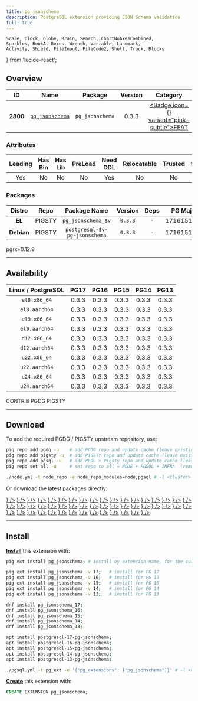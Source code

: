 ```yaml
---
title: pg_jsonschema
description: PostgreSQL extension providing JSON Schema validation
full: true
---
```


    Scale, Clock, Globe, Brain, Search, ChartNoAxesCombined,
    Sparkles, BookA, Boxes, Wrench, Variable, Landmark,
    Activity, Shield, FileInput, FileCode2, Shell, Truck, Blocks
} from 'lucide-react';

## Overview

| <TooltipIconButton tooltip="Extension unique identifier" side="top">ID</TooltipIconButton> | <TooltipIconButton tooltip="Extension name" side="top">Name</TooltipIconButton> | <TooltipIconButton tooltip="Package name for installation" side="top">Package</TooltipIconButton> | <TooltipIconButton tooltip="Latest available extension version" side="top">Version</TooltipIconButton> | <TooltipIconButton tooltip="Extension category" side="top">Category</TooltipIconButton> | <TooltipIconButton tooltip="Open source license" side="top">License</TooltipIconButton> | <TooltipIconButton tooltip="Programming language" side="top">Lang</TooltipIconButton> |
|:--------:|:--------:|:----------:|:--------------:|:---------------------------------------:|:------------------------------------------------------:|:----:|
| **2800** | [`pg_jsonschema`](https://github.com/supabase/pg_jsonschema) | `pg_jsonschema` | 0.3.3 | <a href="/ext/feat" className="no-underline"><Badge icon={<Sparkles />} variant="pink-subtle">FEAT</Badge></a> | <a href="/ext/list/license#apache-20" className="no-underline"><Badge icon={<Scale />} variant="green-subtle">Apache-2.0</Badge></a> | <a href="/ext/list/lang#rust"><Badge icon={<FileCode2 />} variant="amber-subtle">Rust</Badge></a> |

### Attributes

| <TooltipIconButton tooltip="The Primary Leading extension in the Package" side="top">Leading</TooltipIconButton> | <TooltipIconButton tooltip="Contains binary utils" side="top">Has Bin</TooltipIconButton> | <TooltipIconButton tooltip="Contains .so shared library files" side="top">Has Lib</TooltipIconButton> | <TooltipIconButton tooltip="Requires preloading via shared_preload_libraries" side="top">PreLoad</TooltipIconButton> | <TooltipIconButton tooltip="Requires CREATE EXTENSION DDL command" side="top">Need DDL</TooltipIconButton> | <TooltipIconButton tooltip="Can be installed in any schema" side="top">Relocatable</TooltipIconButton> | <TooltipIconButton tooltip="Can be created by non-superuser" side="top">Trusted</TooltipIconButton> | <TooltipIconButton tooltip="Schemas used by this extension" side="top">Schemas</TooltipIconButton> |
|:-------:|:-------:|:-------:|:-------:|:--------:|:-----------:|:-------:|:-------:|
| Yes | No | No | No | Yes | No | No | - |

### Packages

| <TooltipIconButton tooltip="Linux distribution family, EL or Debian" side="top">Distro</TooltipIconButton> | <TooltipIconButton tooltip="Package repository" side="top">Repo</TooltipIconButton> | <TooltipIconButton tooltip="The RPM/DEB Package Name Pattern (replace $v with real pg major)" side="top">Package Name</TooltipIconButton> | <TooltipIconButton tooltip="Latest package version" side="top">Version</TooltipIconButton> | <TooltipIconButton tooltip="RPM/DEB Package dependencies" side="top">Deps</TooltipIconButton> | <TooltipIconButton tooltip="Available in these PostgreSQL Major Versions" side="top">PG Major</TooltipIconButton> |
|:----------:|:--------:|:------------------------:|:-----------:|:------------:|:------------------:|
|   **EL**   | <Badge variant="amber-subtle"><span className="font-bold">PIGSTY</span></Badge> | `pg_jsonschema_$v` | `0.3.3` | - | <Badge variant="green-subtle">17</Badge><Badge variant="green-subtle">16</Badge><Badge variant="green-subtle">15</Badge><Badge variant="green-subtle">14</Badge><Badge variant="green-subtle">13</Badge> |
| **Debian** | <Badge variant="amber-subtle"><span className="font-bold">PIGSTY</span></Badge> | `postgresql-$v-pg-jsonschema` | `0.3.3` | - | <Badge variant="green-subtle">17</Badge><Badge variant="green-subtle">16</Badge><Badge variant="green-subtle">15</Badge><Badge variant="green-subtle">14</Badge><Badge variant="green-subtle">13</Badge> |


<Callout title="Comments" type="info">
    pgrx=0.12.9
</Callout>


------

## Availability

| <TooltipIconButton tooltip="Linux Distro Arch / PostgreSQL Major Version" side="top">Linux / PostgreSQL </TooltipIconButton> | **PG17** | **PG16** | **PG15** | **PG14** | **PG13** |
|:-----:|:-----:|:-----:|:-----:|:-----:|:-----:|
| `el8.x86_64` | <Badge variant="amber-subtle">0.3.3</Badge> | <Badge variant="amber-subtle">0.3.3</Badge> | <Badge variant="amber-subtle">0.3.3</Badge> | <Badge variant="amber-subtle">0.3.3</Badge> | <Badge variant="amber-subtle">0.3.3</Badge> |
| `el8.aarch64` | <Badge variant="amber-subtle">0.3.3</Badge> | <Badge variant="amber-subtle">0.3.3</Badge> | <Badge variant="amber-subtle">0.3.3</Badge> | <Badge variant="amber-subtle">0.3.3</Badge> | <Badge variant="amber-subtle">0.3.3</Badge> |
| `el9.x86_64` | <Badge variant="amber-subtle">0.3.3</Badge> | <Badge variant="amber-subtle">0.3.3</Badge> | <Badge variant="amber-subtle">0.3.3</Badge> | <Badge variant="amber-subtle">0.3.3</Badge> | <Badge variant="amber-subtle">0.3.3</Badge> |
| `el9.aarch64` | <Badge variant="amber-subtle">0.3.3</Badge> | <Badge variant="amber-subtle">0.3.3</Badge> | <Badge variant="amber-subtle">0.3.3</Badge> | <Badge variant="amber-subtle">0.3.3</Badge> | <Badge variant="amber-subtle">0.3.3</Badge> |
| `d12.x86_64` | <Badge variant="amber-subtle">0.3.3</Badge> | <Badge variant="amber-subtle">0.3.3</Badge> | <Badge variant="amber-subtle">0.3.3</Badge> | <Badge variant="amber-subtle">0.3.3</Badge> | <Badge variant="amber-subtle">0.3.3</Badge> |
| `d12.aarch64` | <Badge variant="amber-subtle">0.3.3</Badge> | <Badge variant="amber-subtle">0.3.3</Badge> | <Badge variant="amber-subtle">0.3.3</Badge> | <Badge variant="amber-subtle">0.3.3</Badge> | <Badge variant="amber-subtle">0.3.3</Badge> |
| `u22.x86_64` | <Badge variant="amber-subtle">0.3.3</Badge> | <Badge variant="amber-subtle">0.3.3</Badge> | <Badge variant="amber-subtle">0.3.3</Badge> | <Badge variant="amber-subtle">0.3.3</Badge> | <Badge variant="amber-subtle">0.3.3</Badge> |
| `u22.aarch64` | <Badge variant="amber-subtle">0.3.3</Badge> | <Badge variant="amber-subtle">0.3.3</Badge> | <Badge variant="amber-subtle">0.3.3</Badge> | <Badge variant="amber-subtle">0.3.3</Badge> | <Badge variant="amber-subtle">0.3.3</Badge> |
| `u24.x86_64` | <Badge variant="amber-subtle">0.3.3</Badge> | <Badge variant="amber-subtle">0.3.3</Badge> | <Badge variant="amber-subtle">0.3.3</Badge> | <Badge variant="amber-subtle">0.3.3</Badge> | <Badge variant="amber-subtle">0.3.3</Badge> |
| `u24.aarch64` | <Badge variant="amber-subtle">0.3.3</Badge> | <Badge variant="amber-subtle">0.3.3</Badge> | <Badge variant="amber-subtle">0.3.3</Badge> | <Badge variant="amber-subtle">0.3.3</Badge> | <Badge variant="amber-subtle">0.3.3</Badge> |

<Badge variant="green-subtle"><span className="font-black">CONTRIB</span></Badge> <Badge variant="blue-subtle"><span className="font-black">PGDG</span></Badge> <Badge variant="amber-subtle"><span className="font-black">PIGSTY</span></Badge>

------

## Download

To add the required PGDG / PIGSTY upstream repository, use:

```bash tab="pig"
pig repo add pgdg -u    # add PGDG repo and update cache (leave existing repos)
pig repo add pigsty -u  # add PIGSTY repo and update cache (leave existing repos)
pig repo add pgsql -u   # add PGDG + Pigsty repo and update cache (leave existing repos)
pig repo set all -u     # set repo to all = NODE + PGSQL + INFRA  (remove existing repos)
```
```bash tab="pigsty"
./node.yml -t node_repo -e node_repo_modules=node,pgsql # -l <cluster>
```

Or download the latest packages directly:

<Files>
    <Folder name="el8.x86_64">
        <a href="https://repo.pigsty.io/yum/pgsql/el8.x86_64/pg_jsonschema_17-0.3.3-1PIGSTY.el8.x86_64.rpm"><File name="pg_jsonschema_17-0.3.3-1PIGSTY.el8.x86_64.rpm" icon={<Package className="text-emerald-500" />} /></a>
        <a href="https://repo.pigsty.io/yum/pgsql/el8.x86_64/pg_jsonschema_16-0.3.3-1PIGSTY.el8.x86_64.rpm"><File name="pg_jsonschema_16-0.3.3-1PIGSTY.el8.x86_64.rpm" icon={<Package className="text-emerald-500" />} /></a>
        <a href="https://repo.pigsty.io/yum/pgsql/el8.x86_64/pg_jsonschema_15-0.3.3-1PIGSTY.el8.x86_64.rpm"><File name="pg_jsonschema_15-0.3.3-1PIGSTY.el8.x86_64.rpm" icon={<Package className="text-emerald-500" />} /></a>
        <a href="https://repo.pigsty.io/yum/pgsql/el8.x86_64/pg_jsonschema_14-0.3.3-1PIGSTY.el8.x86_64.rpm"><File name="pg_jsonschema_14-0.3.3-1PIGSTY.el8.x86_64.rpm" icon={<Package className="text-emerald-500" />} /></a>
        <a href="https://repo.pigsty.io/yum/pgsql/el8.x86_64/pg_jsonschema_13-0.3.3-1PIGSTY.el8.x86_64.rpm"><File name="pg_jsonschema_13-0.3.3-1PIGSTY.el8.x86_64.rpm" icon={<Package className="text-emerald-500" />} /></a>
    </Folder>
    <Folder name="el8.aarch64">
        <a href="https://repo.pigsty.io/yum/pgsql/el8.aarch64/pg_jsonschema_17-0.3.3-1PIGSTY.el8.aarch64.rpm"><File name="pg_jsonschema_17-0.3.3-1PIGSTY.el8.aarch64.rpm" icon={<Package className="text-orange-500" />} /></a>
        <a href="https://repo.pigsty.io/yum/pgsql/el8.aarch64/pg_jsonschema_16-0.3.3-1PIGSTY.el8.aarch64.rpm"><File name="pg_jsonschema_16-0.3.3-1PIGSTY.el8.aarch64.rpm" icon={<Package className="text-orange-500" />} /></a>
        <a href="https://repo.pigsty.io/yum/pgsql/el8.aarch64/pg_jsonschema_15-0.3.3-1PIGSTY.el8.aarch64.rpm"><File name="pg_jsonschema_15-0.3.3-1PIGSTY.el8.aarch64.rpm" icon={<Package className="text-orange-500" />} /></a>
        <a href="https://repo.pigsty.io/yum/pgsql/el8.aarch64/pg_jsonschema_14-0.3.3-1PIGSTY.el8.aarch64.rpm"><File name="pg_jsonschema_14-0.3.3-1PIGSTY.el8.aarch64.rpm" icon={<Package className="text-orange-500" />} /></a>
        <a href="https://repo.pigsty.io/yum/pgsql/el8.aarch64/pg_jsonschema_13-0.3.3-1PIGSTY.el8.aarch64.rpm"><File name="pg_jsonschema_13-0.3.3-1PIGSTY.el8.aarch64.rpm" icon={<Package className="text-orange-500" />} /></a>
    </Folder>
    <Folder name="el9.x86_64">
        <a href="https://repo.pigsty.io/yum/pgsql/el9.x86_64/pg_jsonschema_17-0.3.3-1PIGSTY.el9.x86_64.rpm"><File name="pg_jsonschema_17-0.3.3-1PIGSTY.el9.x86_64.rpm" icon={<Package className="text-emerald-500" />} /></a>
        <a href="https://repo.pigsty.io/yum/pgsql/el9.x86_64/pg_jsonschema_16-0.3.3-1PIGSTY.el9.x86_64.rpm"><File name="pg_jsonschema_16-0.3.3-1PIGSTY.el9.x86_64.rpm" icon={<Package className="text-emerald-500" />} /></a>
        <a href="https://repo.pigsty.io/yum/pgsql/el9.x86_64/pg_jsonschema_15-0.3.3-1PIGSTY.el9.x86_64.rpm"><File name="pg_jsonschema_15-0.3.3-1PIGSTY.el9.x86_64.rpm" icon={<Package className="text-emerald-500" />} /></a>
        <a href="https://repo.pigsty.io/yum/pgsql/el9.x86_64/pg_jsonschema_14-0.3.3-1PIGSTY.el9.x86_64.rpm"><File name="pg_jsonschema_14-0.3.3-1PIGSTY.el9.x86_64.rpm" icon={<Package className="text-emerald-500" />} /></a>
        <a href="https://repo.pigsty.io/yum/pgsql/el9.x86_64/pg_jsonschema_13-0.3.3-1PIGSTY.el9.x86_64.rpm"><File name="pg_jsonschema_13-0.3.3-1PIGSTY.el9.x86_64.rpm" icon={<Package className="text-emerald-500" />} /></a>
    </Folder>
    <Folder name="el9.aarch64">
        <a href="https://repo.pigsty.io/yum/pgsql/el9.aarch64/pg_jsonschema_17-0.3.3-1PIGSTY.el9.aarch64.rpm"><File name="pg_jsonschema_17-0.3.3-1PIGSTY.el9.aarch64.rpm" icon={<Package className="text-orange-500" />} /></a>
        <a href="https://repo.pigsty.io/yum/pgsql/el9.aarch64/pg_jsonschema_16-0.3.3-1PIGSTY.el9.aarch64.rpm"><File name="pg_jsonschema_16-0.3.3-1PIGSTY.el9.aarch64.rpm" icon={<Package className="text-orange-500" />} /></a>
        <a href="https://repo.pigsty.io/yum/pgsql/el9.aarch64/pg_jsonschema_15-0.3.3-1PIGSTY.el9.aarch64.rpm"><File name="pg_jsonschema_15-0.3.3-1PIGSTY.el9.aarch64.rpm" icon={<Package className="text-orange-500" />} /></a>
        <a href="https://repo.pigsty.io/yum/pgsql/el9.aarch64/pg_jsonschema_14-0.3.3-1PIGSTY.el9.aarch64.rpm"><File name="pg_jsonschema_14-0.3.3-1PIGSTY.el9.aarch64.rpm" icon={<Package className="text-orange-500" />} /></a>
        <a href="https://repo.pigsty.io/yum/pgsql/el9.aarch64/pg_jsonschema_13-0.3.3-1PIGSTY.el9.aarch64.rpm"><File name="pg_jsonschema_13-0.3.3-1PIGSTY.el9.aarch64.rpm" icon={<Package className="text-orange-500" />} /></a>
    </Folder>
    <Folder name="d12.x86_64">
        <a href="https://repo.pigsty.io/apt/pgsql/bookworm/pool/main/p/pg-jsonschema/postgresql-17-pg-jsonschema_0.3.3-1PIGSTY~bookworm_amd64.deb"><File name="postgresql-17-pg-jsonschema_0.3.3-1PIGSTY~bookworm_amd64.deb" icon={<Box className="text-emerald-500" />} /></a>
        <a href="https://repo.pigsty.io/apt/pgsql/bookworm/pool/main/p/pg-jsonschema/postgresql-16-pg-jsonschema_0.3.3-1PIGSTY~bookworm_amd64.deb"><File name="postgresql-16-pg-jsonschema_0.3.3-1PIGSTY~bookworm_amd64.deb" icon={<Box className="text-emerald-500" />} /></a>
        <a href="https://repo.pigsty.io/apt/pgsql/bookworm/pool/main/p/pg-jsonschema/postgresql-15-pg-jsonschema_0.3.3-1PIGSTY~bookworm_amd64.deb"><File name="postgresql-15-pg-jsonschema_0.3.3-1PIGSTY~bookworm_amd64.deb" icon={<Box className="text-emerald-500" />} /></a>
        <a href="https://repo.pigsty.io/apt/pgsql/bookworm/pool/main/p/pg-jsonschema/postgresql-14-pg-jsonschema_0.3.3-1PIGSTY~bookworm_amd64.deb"><File name="postgresql-14-pg-jsonschema_0.3.3-1PIGSTY~bookworm_amd64.deb" icon={<Box className="text-emerald-500" />} /></a>
        <a href="https://repo.pigsty.io/apt/pgsql/bookworm/pool/main/p/pg-jsonschema/postgresql-13-pg-jsonschema_0.3.3-1PIGSTY~bookworm_amd64.deb"><File name="postgresql-13-pg-jsonschema_0.3.3-1PIGSTY~bookworm_amd64.deb" icon={<Box className="text-emerald-500" />} /></a>
    </Folder>
    <Folder name="d12.aarch64">
        <a href="https://repo.pigsty.io/apt/pgsql/bookworm/pool/main/p/pg-jsonschema/postgresql-17-pg-jsonschema_0.3.3-1PIGSTY~bookworm_arm64.deb"><File name="postgresql-17-pg-jsonschema_0.3.3-1PIGSTY~bookworm_arm64.deb" icon={<Box className="text-orange-500" />} /></a>
        <a href="https://repo.pigsty.io/apt/pgsql/bookworm/pool/main/p/pg-jsonschema/postgresql-16-pg-jsonschema_0.3.3-1PIGSTY~bookworm_arm64.deb"><File name="postgresql-16-pg-jsonschema_0.3.3-1PIGSTY~bookworm_arm64.deb" icon={<Box className="text-orange-500" />} /></a>
        <a href="https://repo.pigsty.io/apt/pgsql/bookworm/pool/main/p/pg-jsonschema/postgresql-15-pg-jsonschema_0.3.3-1PIGSTY~bookworm_arm64.deb"><File name="postgresql-15-pg-jsonschema_0.3.3-1PIGSTY~bookworm_arm64.deb" icon={<Box className="text-orange-500" />} /></a>
        <a href="https://repo.pigsty.io/apt/pgsql/bookworm/pool/main/p/pg-jsonschema/postgresql-14-pg-jsonschema_0.3.3-1PIGSTY~bookworm_arm64.deb"><File name="postgresql-14-pg-jsonschema_0.3.3-1PIGSTY~bookworm_arm64.deb" icon={<Box className="text-orange-500" />} /></a>
        <a href="https://repo.pigsty.io/apt/pgsql/bookworm/pool/main/p/pg-jsonschema/postgresql-13-pg-jsonschema_0.3.3-1PIGSTY~bookworm_arm64.deb"><File name="postgresql-13-pg-jsonschema_0.3.3-1PIGSTY~bookworm_arm64.deb" icon={<Box className="text-orange-500" />} /></a>
    </Folder>
    <Folder name="u22.x86_64">
        <a href="https://repo.pigsty.io/apt/pgsql/jammy/pool/main/p/pg-jsonschema/postgresql-17-pg-jsonschema_0.3.3-1PIGSTY~jammy_amd64.deb"><File name="postgresql-17-pg-jsonschema_0.3.3-1PIGSTY~jammy_amd64.deb" icon={<Box className="text-emerald-500" />} /></a>
        <a href="https://repo.pigsty.io/apt/pgsql/jammy/pool/main/p/pg-jsonschema/postgresql-16-pg-jsonschema_0.3.3-1PIGSTY~jammy_amd64.deb"><File name="postgresql-16-pg-jsonschema_0.3.3-1PIGSTY~jammy_amd64.deb" icon={<Box className="text-emerald-500" />} /></a>
        <a href="https://repo.pigsty.io/apt/pgsql/jammy/pool/main/p/pg-jsonschema/postgresql-15-pg-jsonschema_0.3.3-1PIGSTY~jammy_amd64.deb"><File name="postgresql-15-pg-jsonschema_0.3.3-1PIGSTY~jammy_amd64.deb" icon={<Box className="text-emerald-500" />} /></a>
        <a href="https://repo.pigsty.io/apt/pgsql/jammy/pool/main/p/pg-jsonschema/postgresql-14-pg-jsonschema_0.3.3-1PIGSTY~jammy_amd64.deb"><File name="postgresql-14-pg-jsonschema_0.3.3-1PIGSTY~jammy_amd64.deb" icon={<Box className="text-emerald-500" />} /></a>
        <a href="https://repo.pigsty.io/apt/pgsql/jammy/pool/main/p/pg-jsonschema/postgresql-13-pg-jsonschema_0.3.3-1PIGSTY~jammy_amd64.deb"><File name="postgresql-13-pg-jsonschema_0.3.3-1PIGSTY~jammy_amd64.deb" icon={<Box className="text-emerald-500" />} /></a>
    </Folder>
    <Folder name="u22.aarch64">
        <a href="https://repo.pigsty.io/apt/pgsql/jammy/pool/main/p/pg-jsonschema/postgresql-17-pg-jsonschema_0.3.3-1PIGSTY~jammy_arm64.deb"><File name="postgresql-17-pg-jsonschema_0.3.3-1PIGSTY~jammy_arm64.deb" icon={<Box className="text-orange-500" />} /></a>
        <a href="https://repo.pigsty.io/apt/pgsql/jammy/pool/main/p/pg-jsonschema/postgresql-16-pg-jsonschema_0.3.3-1PIGSTY~jammy_arm64.deb"><File name="postgresql-16-pg-jsonschema_0.3.3-1PIGSTY~jammy_arm64.deb" icon={<Box className="text-orange-500" />} /></a>
        <a href="https://repo.pigsty.io/apt/pgsql/jammy/pool/main/p/pg-jsonschema/postgresql-15-pg-jsonschema_0.3.3-1PIGSTY~jammy_arm64.deb"><File name="postgresql-15-pg-jsonschema_0.3.3-1PIGSTY~jammy_arm64.deb" icon={<Box className="text-orange-500" />} /></a>
        <a href="https://repo.pigsty.io/apt/pgsql/jammy/pool/main/p/pg-jsonschema/postgresql-14-pg-jsonschema_0.3.3-1PIGSTY~jammy_arm64.deb"><File name="postgresql-14-pg-jsonschema_0.3.3-1PIGSTY~jammy_arm64.deb" icon={<Box className="text-orange-500" />} /></a>
        <a href="https://repo.pigsty.io/apt/pgsql/jammy/pool/main/p/pg-jsonschema/postgresql-13-pg-jsonschema_0.3.3-1PIGSTY~jammy_arm64.deb"><File name="postgresql-13-pg-jsonschema_0.3.3-1PIGSTY~jammy_arm64.deb" icon={<Box className="text-orange-500" />} /></a>
    </Folder>
    <Folder name="u24.x86_64">
        <a href="https://repo.pigsty.io/apt/pgsql/noble/pool/main/p/pg-jsonschema/postgresql-17-pg-jsonschema_0.3.3-1PIGSTY~noble_amd64.deb"><File name="postgresql-17-pg-jsonschema_0.3.3-1PIGSTY~noble_amd64.deb" icon={<Box className="text-emerald-500" />} /></a>
        <a href="https://repo.pigsty.io/apt/pgsql/noble/pool/main/p/pg-jsonschema/postgresql-16-pg-jsonschema_0.3.3-1PIGSTY~noble_amd64.deb"><File name="postgresql-16-pg-jsonschema_0.3.3-1PIGSTY~noble_amd64.deb" icon={<Box className="text-emerald-500" />} /></a>
        <a href="https://repo.pigsty.io/apt/pgsql/noble/pool/main/p/pg-jsonschema/postgresql-15-pg-jsonschema_0.3.3-1PIGSTY~noble_amd64.deb"><File name="postgresql-15-pg-jsonschema_0.3.3-1PIGSTY~noble_amd64.deb" icon={<Box className="text-emerald-500" />} /></a>
        <a href="https://repo.pigsty.io/apt/pgsql/noble/pool/main/p/pg-jsonschema/postgresql-14-pg-jsonschema_0.3.3-1PIGSTY~noble_amd64.deb"><File name="postgresql-14-pg-jsonschema_0.3.3-1PIGSTY~noble_amd64.deb" icon={<Box className="text-emerald-500" />} /></a>
        <a href="https://repo.pigsty.io/apt/pgsql/noble/pool/main/p/pg-jsonschema/postgresql-13-pg-jsonschema_0.3.3-1PIGSTY~noble_amd64.deb"><File name="postgresql-13-pg-jsonschema_0.3.3-1PIGSTY~noble_amd64.deb" icon={<Box className="text-emerald-500" />} /></a>
    </Folder>
    <Folder name="u24.aarch64">
        <a href="https://repo.pigsty.io/apt/pgsql/noble/pool/main/p/pg-jsonschema/postgresql-17-pg-jsonschema_0.3.3-1PIGSTY~noble_arm64.deb"><File name="postgresql-17-pg-jsonschema_0.3.3-1PIGSTY~noble_arm64.deb" icon={<Box className="text-orange-500" />} /></a>
        <a href="https://repo.pigsty.io/apt/pgsql/noble/pool/main/p/pg-jsonschema/postgresql-16-pg-jsonschema_0.3.3-1PIGSTY~noble_arm64.deb"><File name="postgresql-16-pg-jsonschema_0.3.3-1PIGSTY~noble_arm64.deb" icon={<Box className="text-orange-500" />} /></a>
        <a href="https://repo.pigsty.io/apt/pgsql/noble/pool/main/p/pg-jsonschema/postgresql-15-pg-jsonschema_0.3.3-1PIGSTY~noble_arm64.deb"><File name="postgresql-15-pg-jsonschema_0.3.3-1PIGSTY~noble_arm64.deb" icon={<Box className="text-orange-500" />} /></a>
        <a href="https://repo.pigsty.io/apt/pgsql/noble/pool/main/p/pg-jsonschema/postgresql-14-pg-jsonschema_0.3.3-1PIGSTY~noble_arm64.deb"><File name="postgresql-14-pg-jsonschema_0.3.3-1PIGSTY~noble_arm64.deb" icon={<Box className="text-orange-500" />} /></a>
        <a href="https://repo.pigsty.io/apt/pgsql/noble/pool/main/p/pg-jsonschema/postgresql-13-pg-jsonschema_0.3.3-1PIGSTY~noble_arm64.deb"><File name="postgresql-13-pg-jsonschema_0.3.3-1PIGSTY~noble_arm64.deb" icon={<Box className="text-orange-500" />} /></a>
    </Folder>
</Files>

------

## Install

[**Install**](/docs/pgsql/ext/install) this extension with:

```bash tab="pig"
pig ext install pg_jsonschema; # install by extension name, for the current active PG version

pig ext install pg_jsonschema -v 17;   # install for PG 17
pig ext install pg_jsonschema -v 16;   # install for PG 16
pig ext install pg_jsonschema -v 15;   # install for PG 15
pig ext install pg_jsonschema -v 14;   # install for PG 14
pig ext install pg_jsonschema -v 13;   # install for PG 13
```
```bash tab="yum" 
dnf install pg_jsonschema_17;
dnf install pg_jsonschema_16;
dnf install pg_jsonschema_15;
dnf install pg_jsonschema_14;
dnf install pg_jsonschema_13;
```
```bash tab="apt" 
apt install postgresql-17-pg-jsonschema;
apt install postgresql-16-pg-jsonschema;
apt install postgresql-15-pg-jsonschema;
apt install postgresql-14-pg-jsonschema;
apt install postgresql-13-pg-jsonschema;
```
```bash tab="ansible"
./pgsql.yml -t pg_ext -e '{"pg_extensions": ["pg_jsonschema"]}' # -l <cls>
```

[**Create**](/docs/pgsql/ext/create) this extension with:

```sql
CREATE EXTENSION pg_jsonschema;
```


